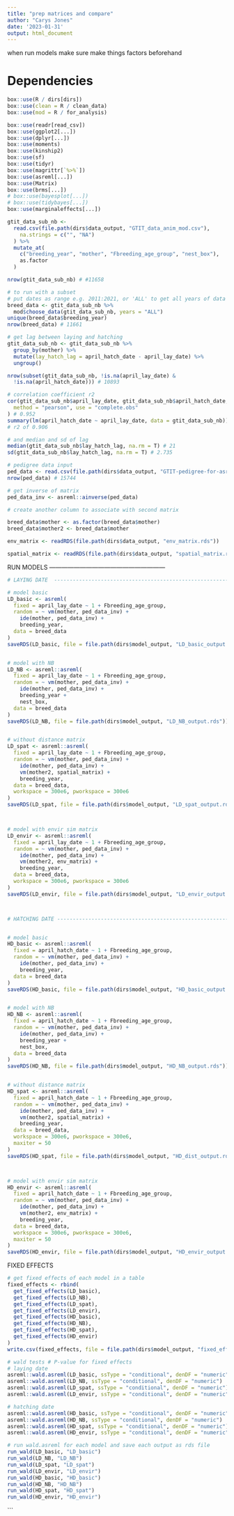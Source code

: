 ```yaml
---
title: "prep matrices and compare"
author: "Carys Jones"
date: '2023-01-31'
output: html_document
---
```


when run models make sure make things factors beforehand

# Dependencies
```r
box::use(R / dirs[dirs])
box::use(clean = R / clean_data)
box::use(mod = R / for_analysis)

box::use(readr[read_csv])
box::use(ggplot2[...])
box::use(dplyr[...])
box::use(moments)
box::use(kinship2)
box::use(sf)
box::use(tidyr)
box::use(magrittr[`%>%`])
box::use(asreml[...])
box::use(Matrix)
box::use(brms[...])
# box::use(bayesplot[...])
# box::use(tidybayes[...])
box::use(marginaleffects[...])
```



```r
gtit_data_sub_nb <-
  read.csv(file.path(dirs$data_output, "GTIT_data_anim_mod.csv"),
    na.strings = c("", "NA")
  ) %>%
  mutate_at(
    c("breeding_year", "mother", "Fbreeding_age_group", "nest_box"),
    as.factor
  )

nrow(gtit_data_sub_nb) # #11658

# to run with a subset
# put dates as range e.g. 2011:2021, or 'ALL' to get all years of data
breed_data <- gtit_data_sub_nb %>%
  mod$choose_data(gtit_data_sub_nb, years = "ALL")
unique(breed_data$breeding_year)
nrow(breed_data) # 11661
```


```r
# get lag between laying and hatching
gtit_data_sub_nb <- gtit_data_sub_nb %>%
  group_by(mother) %>%
  mutate(lay_hatch_lag = april_hatch_date - april_lay_date) %>%
  ungroup()

nrow(subset(gtit_data_sub_nb, !is.na(april_lay_date) &
  !is.na(april_hatch_date))) # 10893

# correlation coefficient r2
cor(gtit_data_sub_nb$april_lay_date, gtit_data_sub_nb$april_hatch_date,
  method = "pearson", use = "complete.obs"
) # 0.952
summary(lm(april_hatch_date ~ april_lay_date, data = gtit_data_sub_nb))
# r2 of 0.906

# and median and sd of lag
median(gtit_data_sub_nb$lay_hatch_lag, na.rm = T) # 21
sd(gtit_data_sub_nb$lay_hatch_lag, na.rm = T) # 2.735
```


```r
# pedigree data input
ped_data <- read.csv(file.path(dirs$data_output, "GTIT-pedigree-for-asreml.csv"), na.strings = c("", "NA"))
nrow(ped_data) # 15744

# get inverse of matrix
ped_data_inv <- asreml::ainverse(ped_data)

# create another column to associate with second matrix

breed_data$mother <- as.factor(breed_data$mother)
breed_data$mother2 <- breed_data$mother
```


```r
env_matrix <- readRDS(file.path(dirs$data_output, "env_matrix.rds"))

spatial_matrix <- readRDS(file.path(dirs$data_output, "spatial_matrix.rds"))
```


RUN MODELS ---------------------------------------------------------


```r
# LAYING DATE  ------------------------------------------------------------

# model basic
LD_basic <- asreml(
  fixed = april_lay_date ~ 1 + Fbreeding_age_group,
  random = ~ vm(mother, ped_data_inv) +
    ide(mother, ped_data_inv) +
    breeding_year,
  data = breed_data
)
saveRDS(LD_basic, file = file.path(dirs$model_output, "LD_basic_output.rds"))


# model with NB
LD_NB <- asreml::asreml(
  fixed = april_lay_date ~ 1 + Fbreeding_age_group,
  random = ~ vm(mother, ped_data_inv) +
    ide(mother, ped_data_inv) +
    breeding_year +
    nest_box,
  data = breed_data
)
saveRDS(LD_NB, file = file.path(dirs$model_output, "LD_NB_output.rds"))


# without distance matrix
LD_spat <- asreml::asreml(
  fixed = april_lay_date ~ 1 + Fbreeding_age_group,
  random = ~ vm(mother, ped_data_inv) +
    ide(mother, ped_data_inv) +
    vm(mother2, spatial_matrix) +
    breeding_year,
  data = breed_data,
  workspace = 300e6, pworkspace = 300e6
)
saveRDS(LD_spat, file = file.path(dirs$model_output, "LD_spat_output.rds"))



# model with envir sim matrix
LD_envir <- asreml::asreml(
  fixed = april_lay_date ~ 1 + Fbreeding_age_group,
  random = ~ vm(mother, ped_data_inv) +
    ide(mother, ped_data_inv) +
    vm(mother2, env_matrix) +
    breeding_year,
  data = breed_data,
  workspace = 300e6, pworkspace = 300e6
)
saveRDS(LD_envir, file = file.path(dirs$model_output, "LD_envir_output.rds"))



# HATCHING DATE -----------------------------------------------------------


# model basic
HD_basic <- asreml::asreml(
  fixed = april_hatch_date ~ 1 + Fbreeding_age_group,
  random = ~ vm(mother, ped_data_inv) +
    ide(mother, ped_data_inv) +
    breeding_year,
  data = breed_data
)
saveRDS(HD_basic, file = file.path(dirs$model_output, "HD_basic_output.rds"))


# model with NB
HD_NB <- asreml::asreml(
  fixed = april_hatch_date ~ 1 + Fbreeding_age_group,
  random = ~ vm(mother, ped_data_inv) +
    ide(mother, ped_data_inv) +
    breeding_year +
    nest_box,
  data = breed_data
)
saveRDS(HD_NB, file = file.path(dirs$model_output, "HD_NB_output.rds"))


# without distance matrix
HD_spat <- asreml::asreml(
  fixed = april_hatch_date ~ 1 + Fbreeding_age_group,
  random = ~ vm(mother, ped_data_inv) +
    ide(mother, ped_data_inv) +
    vm(mother2, spatial_matrix) +
    breeding_year,
  data = breed_data,
  workspace = 300e6, pworkspace = 300e6,
  maxiter = 50
)
saveRDS(HD_spat, file = file.path(dirs$model_output, "HD_dist_output.rds"))



# model with envir sim matrix
HD_envir <- asreml::asreml(
  fixed = april_hatch_date ~ 1 + Fbreeding_age_group,
  random = ~ vm(mother, ped_data_inv) +
    ide(mother, ped_data_inv) +
    vm(mother2, env_matrix) +
    breeding_year,
  data = breed_data,
  workspace = 300e6, pworkspace = 300e6,
  maxiter = 50
)
saveRDS(HD_envir, file = file.path(dirs$model_output, "HD_envir_output.rds"))
```


FIXED EFFECTS 
```r
# get fixed effects of each model in a table
fixed_effects <- rbind(
  get_fixed_effects(LD_basic),
  get_fixed_effects(LD_NB),
  get_fixed_effects(LD_spat),
  get_fixed_effects(LD_envir),
  get_fixed_effects(HD_basic),
  get_fixed_effects(HD_NB),
  get_fixed_effects(HD_spat),
  get_fixed_effects(HD_envir)
)
write.csv(fixed_effects, file = file.path(dirs$model_output, "fixed_effects_table.csv"), row.names = F)

# wald tests # P-value for fixed effects
# laying date
asreml::wald.asreml(LD_basic, ssType = "conditional", denDF = "numeric")
asreml::wald.asreml(LD_NB, ssType = "conditional", denDF = "numeric")
asreml::wald.asreml(LD_spat, ssType = "conditional", denDF = "numeric")
asreml::wald.asreml(LD_envir, ssType = "conditional", denDF = "numeric")

# hatching date
asreml::wald.asreml(HD_basic, ssType = "conditional", denDF = "numeric")
asreml::wald.asreml(HD_NB, ssType = "conditional", denDF = "numeric")
asreml::wald.asreml(HD_spat, ssType = "conditional", denDF = "numeric")
asreml::wald.asreml(HD_envir, ssType = "conditional", denDF = "numeric")

# run wald.asreml for each model and save each output as rds file
run_wald(LD_basic, "LD_basic")
run_wald(LD_NB, "LD_NB")
run_wald(LD_spat, "LD_spat")
run_wald(LD_envir, "LD_envir")
run_wald(HD_basic, "HD_basic")
run_wald(HD_NB, "HD_NB")
run_wald(HD_spat, "HD_spat")
run_wald(HD_envir, "HD_envir")
```





```

